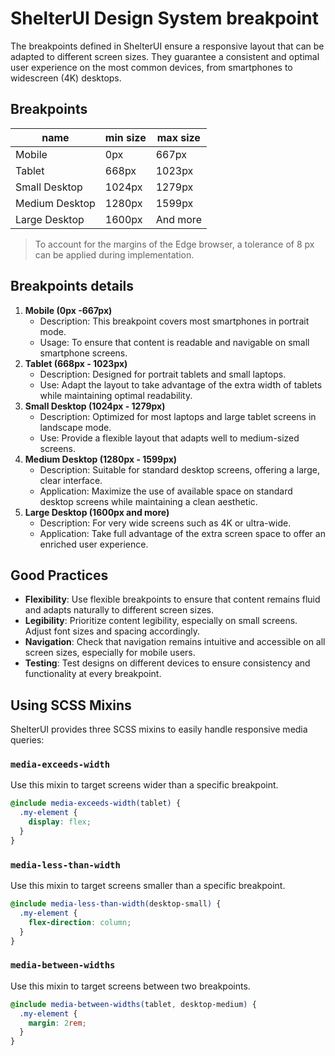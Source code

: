 
<Meta title="Foundations/Breakpoint" />

# ShelterUI Design System breakpoint

The breakpoints defined in ShelterUI ensure a responsive layout that can be adapted to different screen sizes.
They guarantee a consistent and optimal user experience on the most common devices, from smartphones to widescreen (4K) desktops.

## Breakpoints

<table>
  <thead>
    <tr>
      <th>name</th>
      <th>min size</th>
      <th>max size</th>
    </tr>
  </thead>
  <tbody>
    <tr>
      <td>Mobile</td>
      <td>0px</td>
      <td>667px</td>
    </tr>
    <tr>
      <td>Tablet</td>
      <td>668px</td>
      <td>1023px</td>
    </tr>
    <tr>
      <td>Small Desktop</td>
      <td>1024px</td>
      <td>1279px</td>
    </tr>
    <tr>
      <td>Medium Desktop</td>
      <td>1280px</td>
      <td>1599px</td>
    </tr>
    <tr>
      <td>Large Desktop</td>
      <td>1600px</td>
      <td>And more</td>
    </tr>
  </tbody>
</table>

> To account for the margins of the Edge browser, a tolerance of 8 px can be applied during implementation.

## Breakpoints details

1. **Mobile (0px -667px)**
   - Description: This breakpoint covers most smartphones in portrait mode.
   - Usage: To ensure that content is readable and navigable on small smartphone screens.
2. **Tablet (668px - 1023px)**
   - Description: Designed for portrait tablets and small laptops.
   - Use: Adapt the layout to take advantage of the extra width of tablets while maintaining optimal readability.
3. **Small Desktop (1024px - 1279px)**
   - Description: Optimized for most laptops and large tablet screens in landscape mode.
   - Use: Provide a flexible layout that adapts well to medium-sized screens.
4. **Medium Desktop (1280px - 1599px)**
   - Description: Suitable for standard desktop screens, offering a large, clear interface.
   - Application: Maximize the use of available space on standard desktop screens while maintaining a clean aesthetic.
5. **Large Desktop (1600px and more)**
   - Description: For very wide screens such as 4K or ultra-wide.
   - Application: Take full advantage of the extra screen space to offer an enriched user experience.

## Good Practices

- **Flexibility**: Use flexible breakpoints to ensure that content remains fluid and adapts naturally to different screen sizes.
- **Legibility**: Prioritize content legibility, especially on small screens. Adjust font sizes and spacing accordingly.
- **Navigation**: Check that navigation remains intuitive and accessible on all screen sizes, especially for mobile users.
- **Testing**: Test designs on different devices to ensure consistency and functionality at every breakpoint.

## Using SCSS Mixins

ShelterUI provides three SCSS mixins to easily handle responsive media queries:

### `media-exceeds-width`

Use this mixin to target screens wider than a specific breakpoint.

```scss
@include media-exceeds-width(tablet) {
  .my-element {
    display: flex;
  }
}
```

### `media-less-than-width`

Use this mixin to target screens smaller than a specific breakpoint.

```scss
@include media-less-than-width(desktop-small) {
  .my-element {
    flex-direction: column;
  }
}
```

### `media-between-widths`

Use this mixin to target screens between two breakpoints.

```scss
@include media-between-widths(tablet, desktop-medium) {
  .my-element {
    margin: 2rem;
  }
}
```

